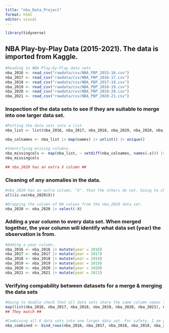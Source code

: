 ```yaml
---
title: "nba_Data_Project"
format: html
editor: visual
---
```


```r
library(tidyverse)
```
## NBA Play-by-Play Data (2015-2021). The data is imported from Kaggle.
```r
#Reading in NBA Play-by-Play data sets
nba_2016 <- read_csv("rawdata/csv/NBA_PBP_2015-16.csv")
nba_2017 <- read_csv("rawdata/csv/NBA_PBP_2016-17.csv")
nba_2018 <- read_csv("rawdata/csv/NBA_PBP_2017-18.csv")
nba_2019 <- read_csv("rawdata/csv/NBA_PBP_2018-19.csv")
nba_2020 <- read_csv("rawdata/csv/NBA_PBP_2019-20.csv")
nba_2021 <- read_csv("rawdata/csv/NBA_PBP_2020-21.csv")
```

### Inspection of the data sets to see if they are suitable to merge into one larger data set.
```r
#Putting the data sets into a list.
nba_list <- list(nba_2016, nba_2017, nba_2018, nba_2019, nba_2020, nba_2021)

nba_colnames <- nba_list |> map(names) |> unlist() |> unique() 

#Identifying missing columns.
nba_missingcols <- map(nba_list, ~ setdiff(nba_colnames, names(.x))) |> set_names(2016:2021)
nba_missingcols

## nba_2020 has an extra X column ##
```

### Cleaning of any anomalies in the data.
```r
#nba_2020 has an extra column, "X", that the others do not. Going to check if it consists of NA values.
all(is.na(nba_2020$X))

#Dropping the column of NA values from the nba_2020 data set.
nba_2020 <- nba_2020 |> select(-X)
```

### Adding a year column to every data set. When merged together, the year column will identify what data set (year) the observation is from.
```r
#Adding a year column..
nba_2016 <- nba_2016 |> mutate(year = 2016)
nba_2017 <- nba_2017 |> mutate(year = 2017)
nba_2018 <- nba_2018 |> mutate(year = 2018)
nba_2019 <- nba_2019 |> mutate(year = 2019)
nba_2020 <- nba_2020 |> mutate(year = 2020)
nba_2021 <- nba_2021 |> mutate(year = 2021)
```


### Verifying compability between datasets for a merge & merging the data sets
```r
#Going to double check that all data sets share the same column names (after removing X).
map(list(nba_2016, nba_2017, nba_2018, nba_2019, nba_2020, nba_2021), names)
## They match ##

#Combining all 6 data sets into one larger data set. For safety, I am going to use rbind to accomplish this. That way if I missed something in the investigation, it will return an error.
nba_combined <- bind_rows(nba_2016, nba_2017, nba_2018, nba_2019, nba_2020, nba_2021)

```

